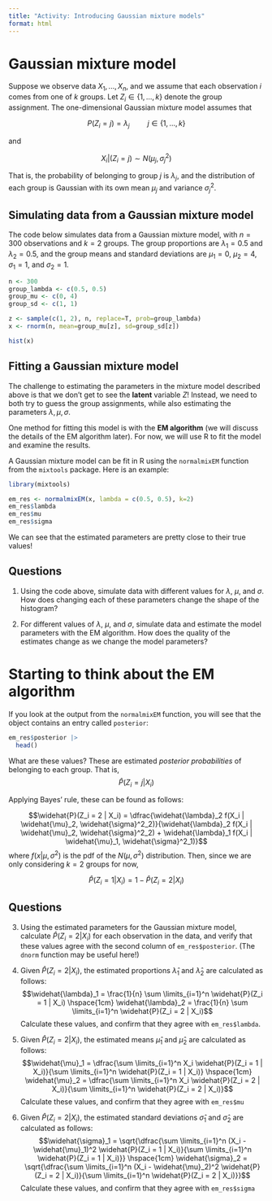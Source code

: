 ```yaml
---
title: "Activity: Introducing Gaussian mixture models"
format: html
---
```


# Gaussian mixture model

Suppose we observe data $X_1,...,X_n$, and we assume that each observation $i$ comes from one of $k$ groups. Let $Z_i \in \{1,...,k\}$ denote the group assignment. The one-dimensional Gaussian mixture model assumes that

$$P(Z_i = j) = \lambda_j \hspace{1cm} j \in \{1,...,k\}$$

and

$$X_i | (Z_i = j) \sim N(\mu_j, \sigma_j^2)$$

That is, the probability of belonging to group $j$ is $\lambda_j$, and the distribution of each group is Gaussian with its own mean $\mu_j$ and variance $\sigma_j^2$.

## Simulating data from a Gaussian mixture model

The code below simulates data from a Gaussian mixture model, with $n=300$ observations and $k=2$ groups. The group proportions are $\lambda_1 = 0.5$ and $\lambda_2 = 0.5$, and the group means and standard deviations are $\mu_1 = 0$, $\mu_2 = 4$, $\sigma_1 = 1$, and $\sigma_2 = 1$.

```r
n <- 300
group_lambda <- c(0.5, 0.5)
group_mu <- c(0, 4)
group_sd <- c(1, 1)

z <- sample(c(1, 2), n, replace=T, prob=group_lambda)
x <- rnorm(n, mean=group_mu[z], sd=group_sd[z])

hist(x)
```

## Fitting a Gaussian mixture model

The challenge to estimating the parameters in the mixture model described above is that we don't get to see the **latent** variable $Z$! Instead, we need to both try to guess the group assignments, while also estimating the parameters $\lambda, \mu, \sigma$.

One method for fitting this model is with the **EM algorithm** (we will discuss the details of the EM algorithm later). For now, we will use R to fit the model and examine the results.

A Gaussian mixture model can be fit in R using the `normalmixEM` function from the `mixtools` package. Here is an example:

```r
library(mixtools)

em_res <- normalmixEM(x, lambda = c(0.5, 0.5), k=2)
em_res$lambda
em_res$mu
em_res$sigma
```

We can see that the estimated parameters are pretty close to their true values!

## Questions

1. Using the code above, simulate data with different values for $\lambda$, $\mu$, and $\sigma$. How does changing each of these parameters change the shape of the histogram?

2. For different values of $\lambda$, $\mu$, and $\sigma$, simulate data and estimate the model parameters with the EM algorithm. How does the quality of the estimates change as we change the model parameters?

# Starting to think about the EM algorithm

If you look at the output from the `normalmixEM` function, you will see that the object contains an entry called `posterior`:

```r
em_res$posterior |>
  head()
```

What are these values? These are estimated *posterior probabilities* of belonging to each group. That is, $$\widehat{P}(Z_i = j | X_i)$$

Applying Bayes' rule, these can be found as follows:

$$\widehat{P}(Z_i = 2 | X_i) = \dfrac{\widehat{\lambda}_2 f(X_i | \widehat{\mu}_2, \widehat{\sigma}^2_2)}{\widehat{\lambda}_2 f(X_i | \widehat{\mu}_2, \widehat{\sigma}^2_2) + \widehat{\lambda}_1 f(X_i | \widehat{\mu}_1, \widehat{\sigma}^2_1)}$$
where $f(x | \mu, \sigma^2)$ is the pdf of the $N(\mu, \sigma^2)$ distribution. Then, since we are only considering $k=2$ groups for now,

$$\widehat{P}(Z_i = 1 | X_i) = 1 - \widehat{P}(Z_i = 2 | X_i)$$

## Questions

3. Using the estimated parameters for the Gaussian mixture model, calculate $\widehat{P}(Z_i = 2 | X_i)$ for each observation in the data, and verify that these values agree with the second column of `em_res$posterior`. (The `dnorm` function may be useful here!)

4. Given $\widehat{P}(Z_i = 2 | X_i)$, the estimated proportions $\widehat{\lambda}_1$ and $\widehat{\lambda}_2$ are calculated as follows: $$\widehat{\lambda}_1 = \frac{1}{n} \sum \limits_{i=1}^n \widehat{P}(Z_i = 1 | X_i) \hspace{1cm} \widehat{\lambda}_2 = \frac{1}{n} \sum \limits_{i=1}^n \widehat{P}(Z_i = 2 | X_i)$$ Calculate these values, and confirm that they agree with `em_res$lambda`.

5. Given $\widehat{P}(Z_i = 2 | X_i)$, the estimated means $\widehat{\mu}_1$ and $\widehat{\mu}_2$ are calculated as follows: $$\widehat{\mu}_1 = \dfrac{\sum \limits_{i=1}^n X_i \widehat{P}(Z_i = 1 | X_i)}{\sum \limits_{i=1}^n \widehat{P}(Z_i = 1 | X_i)} \hspace{1cm} \widehat{\mu}_2 = \dfrac{\sum \limits_{i=1}^n X_i \widehat{P}(Z_i = 2 | X_i)}{\sum \limits_{i=1}^n \widehat{P}(Z_i = 2 | X_i)}$$ Calculate these values, and confirm that they agree with `em_res$mu`

6. Given $\widehat{P}(Z_i = 2 | X_i)$, the estimated standard deviations $\widehat{\sigma}_1$ and $\widehat{\sigma}_2$ are calculated as follows: $$\widehat{\sigma}_1 = \sqrt{\dfrac{\sum \limits_{i=1}^n (X_i - \widehat{\mu}_1)^2 \widehat{P}(Z_i = 1 | X_i)}{\sum \limits_{i=1}^n \widehat{P}(Z_i = 1 | X_i)}} \hspace{1cm} \widehat{\sigma}_2 = \sqrt{\dfrac{\sum \limits_{i=1}^n (X_i - \widehat{\mu}_2)^2 \widehat{P}(Z_i = 2 | X_i)}{\sum \limits_{i=1}^n \widehat{P}(Z_i = 2 | X_i)}}$$ Calculate these values, and confirm that they agree with `em_res$sigma`











